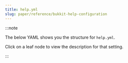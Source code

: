 ```yaml
---
title: help.yml
slug: paper/reference/bukkit-help-configuration
---
```



:::note

The below YAML shows you the structure for `help.yml`.

Click on a leaf node to view the description for that setting.

:::

<ConfigNode data={parse(HelpYML)} />
